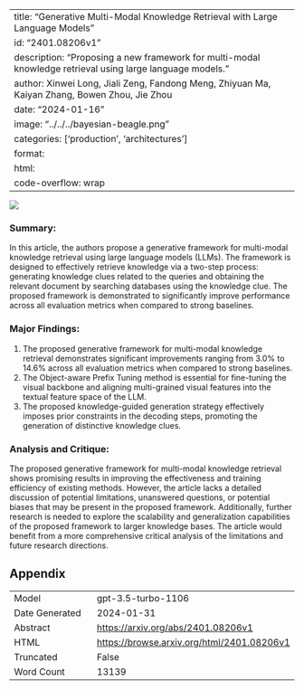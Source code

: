 
---
title: "Generative Multi-Modal Knowledge Retrieval with Large Language Models"
id: "2401.08206v1"
description: "Proposing a new framework for multi-modal knowledge retrieval using large language models."
author: Xinwei Long, Jiali Zeng, Fandong Meng, Zhiyuan Ma, Kaiyan Zhang, Bowen Zhou, Jie Zhou
date: "2024-01-16"
image: "../../../bayesian-beagle.png"
categories: ['production', 'architectures']
format:
  html:
    code-overflow: wrap
---

![](None)

### **Summary:**
In this article, the authors propose a generative framework for multi-modal knowledge retrieval using large language models (LLMs). The framework is designed to effectively retrieve knowledge via a two-step process: generating knowledge clues related to the queries and obtaining the relevant document by searching databases using the knowledge clue. The proposed framework is demonstrated to significantly improve performance across all evaluation metrics when compared to strong baselines.

### **Major Findings:**
1. The proposed generative framework for multi-modal knowledge retrieval demonstrates significant improvements ranging from 3.0% to 14.6% across all evaluation metrics when compared to strong baselines.
2. The Object-aware Prefix Tuning method is essential for fine-tuning the visual backbone and aligning multi-grained visual features into the textual feature space of the LLM.
3. The proposed knowledge-guided generation strategy effectively imposes prior constraints in the decoding steps, promoting the generation of distinctive knowledge clues.

### **Analysis and Critique:**
The proposed generative framework for multi-modal knowledge retrieval shows promising results in improving the effectiveness and training efficiency of existing methods. However, the article lacks a detailed discussion of potential limitations, unanswered questions, or potential biases that may be present in the proposed framework. Additionally, further research is needed to explore the scalability and generalization capabilities of the proposed framework to larger knowledge bases. The article would benefit from a more comprehensive critical analysis of the limitations and future research directions.

## Appendix

|          |          |
|----------|----------|
| Model     | gpt-3.5-turbo-1106       |
| Date Generated     | 2024-01-31       |
| Abstract | [https://arxiv.org/abs/2401.08206v1](https://arxiv.org/abs/2401.08206v1)        |
| HTML     | [https://browse.arxiv.org/html/2401.08206v1](https://browse.arxiv.org/html/2401.08206v1)       |
| Truncated       | False       |
| Word Count       | 13139       |